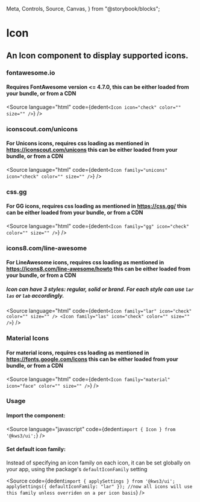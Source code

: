   Meta,
  Controls,
  Source,
  Canvas,
} from "@storybook/blocks";

<Version />

# Icon
## An Icon component to display supported icons.

<Meta of={Stories} />
<Canvas />
<Controls />

### fontawesome.io

#### Requires FontAwesome version \<= 4.7.0, this can be either loaded from your bundle, or from a CDN

<Source language="html" code={dedent`<Icon icon="check" color="" size="" />`} />

### iconscout.com/unicons

#### For Unicons icons, requires css loading as mentioned in https://iconscout.com/unicons this can be either loaded from your bundle, or from a CDN

<Source
  language="html"
  code={dedent`<Icon family="unicons" icon="check" color="" size="" />`}
/>

### css.gg

#### For GG icons, requires css loading as mentioned in https://css.gg/ this can be either loaded from your bundle, or from a CDN

<Source
  language="html"
  code={dedent`<Icon family="gg" icon="check" color="" size="" />`}
/>

### icons8.com/line-awesome

#### For LineAwesome icons, requires css loading as mentioned in https://icons8.com/line-awesome/howto this can be either loaded from your bundle, or from a CDN

##### Icon can have 3 styles: regular, solid or brand. For each style can use `lar` `las` or `lab` accordingly.

<Source
  language="html"
  code={dedent`<Icon family="lar" icon="check" color="" size="" />
  <Icon family="las" icon="check" color="" size="" />`}
/>

### Material Icons

#### For material icons, requires css loading as mentioned in https://fonts.google.com/icons this can be either loaded from your bundle, or from a CDN

<Source
  language="html"
  code={dedent`<Icon family="material" icon="face" color="" size="" />`}
/>

### Usage

#### Import the component:

<Source language="javascript" code={dedent`import { Icon } from '@kws3/ui';`} />

#### Set default icon family:

Instead of specifying an icon family on each icon, it can be set globally on your app, using the package's `defaultIconFamily` setting

<Source
  code={dedent`import { applySettings } from '@kws3/ui';
  applySettings({
    defaultIconFamily: "lar"
  });
  //now all icons will use this family unless overriden on a per icon basis`}
/>
